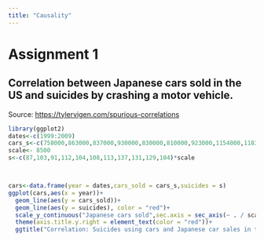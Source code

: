 ```yaml
---
title: "Causality"
---
```


# Assignment 1

## Correlation between Japanese cars sold in the US and suicides by crashing a motor vehicle.

Source: <https://tylervigen.com/spurious-correlations>

```r
library(ggplot2)
dates<-c(1999:2009)
cars_s<-c(758000,863000,837000,930000,830000,810000,923000,1154000,1183000,1142000,829000)
scale<- 8500
s<-c(87,103,91,112,104,108,113,137,131,129,104)*scale



cars<-data.frame(year = dates,cars_sold = cars_s,suicides = s)
ggplot(cars,aes(x = year))+
  geom_line(aes(y = cars_sold))+
  geom_line(aes(y = suicides), color = "red")+
  scale_y_continuous("Japanese cars sold",sec.axis = sec_axis(~ . / scale,name="Suicides using car"))+
  theme(axis.title.y.right = element_text(color = "red"))+
  ggtitle("Correlation: Suicides using cars and Japanese car sales in the US")
                                                                   



```
